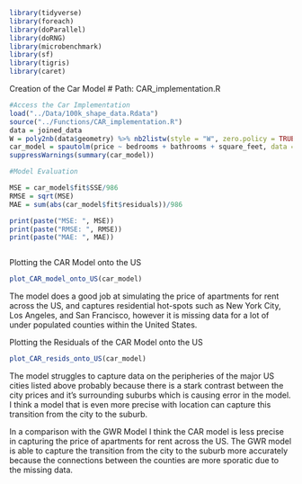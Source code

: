 ```r
library(tidyverse)
library(foreach)
library(doParallel)
library(doRNG)
library(microbenchmark)
library(sf)
library(tigris)
library(caret)
```



Creation of the Car Model 
# Path: CAR_implementation.R
```r
#Access the Car Implementation
load("../Data/100k_shape_data.Rdata")
source("../Functions/CAR_implementation.R")
data = joined_data
W = poly2nb(data$geometry) %>% nb2listw(style = "W", zero.policy = TRUE)
car_model = spautolm(price ~ bedrooms + bathrooms + square_feet, data = data, listw = W, family = "CAR")
suppressWarnings(summary(car_model))

#Model Evaluation

MSE = car_model$fit$SSE/986
RMSE = sqrt(MSE)
MAE = sum(abs(car_model$fit$residuals))/986

print(paste("MSE: ", MSE))
print(paste("RMSE: ", RMSE))
print(paste("MAE: ", MAE))



```

Plotting the CAR Model onto the US
```r
plot_CAR_model_onto_US(car_model)
```
The model does a good job at simulating the price of apartments for rent across the US, and captures residential hot-spots such as New York City, Los Angeles, and San Francisco, however it is missing data for a lot of under populated counties within the United States. 

Plotting the Residuals of the CAR Model onto the US
```r
plot_CAR_resids_onto_US(car_model)
```
The model struggles to capture data on the peripheries of the major US cities listed above probably because there is a stark contrast between the city prices and it's surrounding suburbs which is causing error in the model. I think a model that is even more precise with location can capture this transition from the city to the suburb. 

In a comparison with the GWR Model I think the CAR model is less precise in capturing the price of apartments for rent across the US. The GWR model is able to capture the transition from the city to the suburb more accurately because the connections between the counties are more sporatic due to the missing data. 